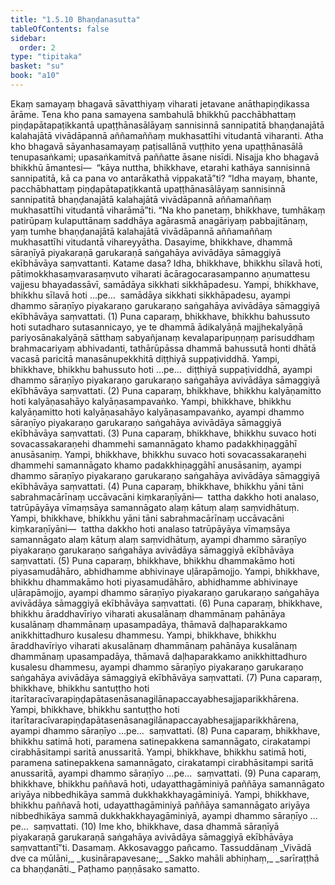 ```yaml
---
title: "1.5.10 Bhaṇḍanasutta"
tableOfContents: false
sidebar:
  order: 2
type: "tipitaka"
basket: "su"
book: "a10"
---
```



<DynamicBreadcrumb />

<Division number="50" book="a10" bookNo="17" page="325">

<Paragraph number="351" book="a10">
Ekaṃ samayaṃ bhagavā sāvatthiyaṃ viharati jetavane anāthapiṇḍikassa ārāme. Tena kho pana samayena sambahulā bhikkhū pacchābhattaṃ piṇḍapātapaṭikkantā upaṭṭhānasālāyaṃ sannisinnā sannipatitā bhaṇḍanajātā kalahajātā vivādāpannā aññamaññaṃ mukhasattīhi vitudantā viharanti.
</Paragraph>

<Paragraph number="352" book="a10">
Atha kho bhagavā sāyanhasamayaṃ paṭisallānā vuṭṭhito yena upaṭṭhānasālā tenupasaṅkami; upasaṅkamitvā paññatte āsane nisīdi. Nisajja kho bhagavā bhikkhū āmantesi—  “kāya nuttha, bhikkhave, etarahi kathāya sannisinnā sannipatitā, kā ca pana vo antarākathā vippakatā”ti?
</Paragraph>

<Paragraph number="353" book="a10">
“Idha mayaṃ, bhante, pacchābhattaṃ piṇḍapātapaṭikkantā upaṭṭhānasālāyaṃ sannisinnā sannipatitā bhaṇḍanajātā kalahajātā vivādāpannā aññamaññaṃ mukhasattīhi vitudantā viharāmā”ti. “Na kho panetaṃ, bhikkhave, tumhākaṃ patirūpaṃ kulaputtānaṃ saddhāya agārasmā anagāriyaṃ pabbajitānaṃ, yaṃ tumhe bhaṇḍanajātā kalahajātā vivādāpannā aññamaññaṃ mukhasattīhi vitudantā vihareyyātha.
</Paragraph>

<Paragraph number="354" book="a10">
Dasayime, bhikkhave, dhammā sāraṇīyā piyakaraṇā garukaraṇā saṅgahāya avivādāya sāmaggiyā ekībhāvāya saṃvattanti. Katame dasa? Idha, bhikkhave, bhikkhu sīlavā hoti, pātimokkhasaṃvarasaṃvuto viharati ācāragocarasampanno aṇumattesu vajjesu bhayadassāvī, samādāya sikkhati sikkhāpadesu. Yampi, bhikkhave, bhikkhu sīlavā hoti …pe…  samādāya sikkhati sikkhāpadesu, ayampi dhammo sāraṇīyo piyakaraṇo garukaraṇo saṅgahāya avivādāya sāmaggiyā ekībhāvāya saṃvattati. (1)
</Paragraph>

<Paragraph number="355" book="a10">
Puna caparaṃ, bhikkhave, bhikkhu bahussuto hoti sutadharo sutasannicayo, ye te dhammā ādikalyāṇā majjhekalyāṇā pariyosānakalyāṇā sātthaṃ sabyañjanaṃ kevalaparipuṇṇaṃ parisuddhaṃ brahmacariyaṃ abhivadanti, tathārūpāssa dhammā bahussutā honti dhātā vacasā paricitā manasānupekkhitā diṭṭhiyā suppaṭividdhā. Yampi, bhikkhave, bhikkhu bahussuto hoti …pe…  diṭṭhiyā suppaṭividdhā, ayampi dhammo sāraṇīyo piyakaraṇo garukaraṇo saṅgahāya avivādāya sāmaggiyā ekībhāvāya saṃvattati. (2)
</Paragraph>

<Paragraph number="356" book="a10">
Puna caparaṃ, bhikkhave, bhikkhu kalyāṇamitto hoti kalyāṇasahāyo kalyāṇasampavaṅko. Yampi, bhikkhave, bhikkhu kalyāṇamitto hoti kalyāṇasahāyo kalyāṇasampavaṅko, ayampi dhammo sāraṇīyo piyakaraṇo garukaraṇo saṅgahāya avivādāya sāmaggiyā ekībhāvāya saṃvattati. (3)
</Paragraph>

<Paragraph number="357" book="a10">
Puna caparaṃ, bhikkhave, bhikkhu suvaco hoti sovacassakaraṇehi dhammehi samannāgato khamo padakkhiṇaggāhī anusāsaniṃ. Yampi, bhikkhave, bhikkhu suvaco hoti sovacassakaraṇehi dhammehi samannāgato khamo padakkhiṇaggāhī anusāsaniṃ, ayampi dhammo sāraṇīyo piyakaraṇo garukaraṇo saṅgahāya avivādāya sāmaggiyā ekībhāvāya saṃvattati. (4)
</Paragraph>

<Paragraph number="358" book="a10">
Puna caparaṃ, bhikkhave, bhikkhu yāni tāni sabrahmacārīnaṃ uccāvacāni kiṃkaraṇīyāni—  tattha dakkho hoti analaso, tatrūpāyāya vīmaṃsāya samannāgato alaṃ kātuṃ alaṃ saṃvidhātuṃ. Yampi, bhikkhave, bhikkhu yāni tāni sabrahmacārīnaṃ uccāvacāni kiṃkaraṇīyāni—  tattha dakkho hoti analaso tatrūpāyāya vīmaṃsāya samannāgato alaṃ kātuṃ alaṃ saṃvidhātuṃ, ayampi dhammo sāraṇīyo piyakaraṇo garukaraṇo saṅgahāya avivādāya sāmaggiyā ekībhāvāya saṃvattati. (5)
</Paragraph>

<Paragraph number="359" book="a10">
Puna caparaṃ, bhikkhave, bhikkhu dhammakāmo hoti piyasamudāhāro, abhidhamme abhivinaye uḷārapāmojjo. Yampi, bhikkhave, bhikkhu dhammakāmo hoti piyasamudāhāro, abhidhamme abhivinaye uḷārapāmojjo, ayampi dhammo sāraṇīyo piyakaraṇo garukaraṇo saṅgahāya avivādāya sāmaggiyā ekībhāvāya saṃvattati. (6)
</Paragraph>

<Paragraph number="360" book="a10">
Puna caparaṃ, bhikkhave, bhikkhu āraddhavīriyo viharati akusalānaṃ dhammānaṃ pahānāya kusalānaṃ dhammānaṃ upasampadāya, thāmavā daḷhaparakkamo anikkhittadhuro kusalesu dhammesu. Yampi, bhikkhave, bhikkhu āraddhavīriyo viharati akusalānaṃ dhammānaṃ pahānāya kusalānaṃ dhammānaṃ upasampadāya, thāmavā daḷhaparakkamo anikkhittadhuro kusalesu dhammesu, ayampi dhammo sāraṇīyo piyakaraṇo garukaraṇo saṅgahāya avivādāya sāmaggiyā ekībhāvāya saṃvattati. (7)
</Paragraph>

<Paragraph number="361" book="a10">
Puna caparaṃ, bhikkhave, bhikkhu santuṭṭho hoti itarītaracīvarapiṇḍapātasenāsanagilānapaccayabhesajjaparikkhārena. Yampi, bhikkhave, bhikkhu santuṭṭho hoti itarītaracīvarapiṇḍapātasenāsanagilānapaccayabhesajjaparikkhārena, ayampi dhammo sāraṇīyo …pe…  saṃvattati. (8)
</Paragraph>

<Paragraph number="362" book="a10">
Puna caparaṃ, bhikkhave, bhikkhu satimā hoti, paramena satinepakkena samannāgato, cirakatampi cirabhāsitampi saritā anussaritā. Yampi, bhikkhave, bhikkhu satimā hoti, paramena satinepakkena samannāgato, cirakatampi cirabhāsitampi saritā anussaritā, ayampi dhammo sāraṇīyo …pe…  saṃvattati. (9)
</Paragraph>

<Paragraph number="363" book="a10">
Puna caparaṃ, bhikkhave, bhikkhu paññavā hoti, udayatthagāminiyā paññāya samannāgato ariyāya nibbedhikāya sammā dukkhakkhayagāminiyā. Yampi, bhikkhave, bhikkhu paññavā hoti, udayatthagāminiyā paññāya samannāgato ariyāya nibbedhikāya sammā dukkhakkhayagāminiyā, ayampi dhammo sāraṇīyo …pe…  saṃvattati. (10)
</Paragraph>

<Paragraph number="364" book="a10">
Ime kho, bhikkhave, dasa dhammā sāraṇīyā piyakaraṇā garukaraṇā saṅgahāya avivādāya sāmaggiyā ekībhāvāya saṃvattantī”ti.

</Paragraph>
</Division>

<Paragraph number="365" type="center" book="a10">
Dasamaṃ.



</Paragraph>

<Paragraph number="366" type="center" book="a10">
Akkosavaggo pañcamo.



</Paragraph>

<Paragraph number="367" type="center" book="a10">
Tassuddānaṃ


</Paragraph>

<Paragraph number="368" type="verses" book="a10">
_Vivādā dve ca mūlāni,_  
_kusinārapavesane;_  
_Sakko mahāli abhiṇhaṃ,_  
_sarīraṭṭhā ca bhaṇḍanāti._  


</Paragraph>

<Paragraph number="369" type="center" book="a10">
Paṭhamo paṇṇāsako samatto.
</Paragraph>